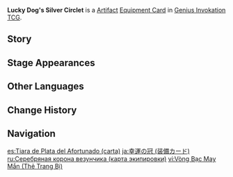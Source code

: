{{About|the [[Genius Invokation TCG]] Equipment Card|the [[Artifact]]|Lucky Dog's Silver Circlet}}
{{Genius Invokation TCG Infobox
|title     = Lucky Dog's Silver Circlet
|id        = 312002
|image     = Lucky Dog's Silver Circlet Equipment Card.png
|type      = Equipment Card
|group     = Artifact
|effect    = '''After a character uses an Elemental Skill:''' Heal self for 2 HP. (Once per Round)
|unaligned = 2
|source1   = {{Sold By}}
}}
'''Lucky Dog's Silver Circlet''' is a [[Artifact Card|Artifact]] [[Equipment Card]] in [[Genius Invokation TCG]].

==Story==
{{Description|"One who is favored by fortune can even find priceless treasures in the most deadly of traps."|title=Unworried Crown: Lucky Dog's Silver Circlet}}

==Stage Appearances==
{{Genius Invokation TCG Stage Appearances}}

==Other Languages==
{{Other Languages|Transclude=Lucky Dog's Silver Circlet}}

==Change History==
{{Change History|3.3}}

==Navigation==
{{Genius Invokation TCG Navbox|Equipment Card}}

[[es:Tiara de Plata del Afortunado (carta)]]
[[ja:幸運の冠 (装備カード)]]
[[ru:Серебряная корона везунчика (карта экипировки)]]
[[vi:Vòng Bạc May Mắn (Thẻ Trang Bị)]]